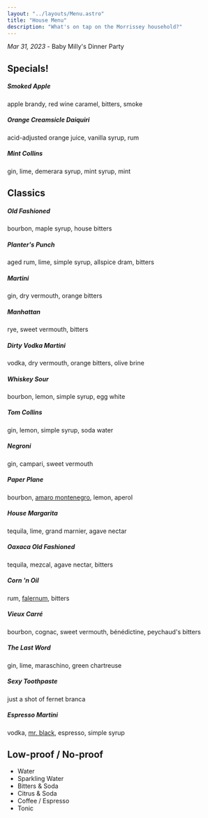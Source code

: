 ```yaml
---
layout: "../layouts/Menu.astro"
title: "House Menu"
description: "What's on tap on the Morrissey household?"
---
```


_Mar 31, 2023_ - Baby Milly's Dinner Party

## Specials!

##### Smoked Apple

apple brandy, red wine caramel, bitters, smoke

##### Orange Creamsicle Daiquiri

acid-adjusted orange juice, vanilla syrup, rum

##### Mint Collins

gin, lime, demerara syrup, mint syrup, mint

## Classics

##### Old Fashioned

bourbon, maple syrup, house bitters

##### Planter's Punch

aged rum, lime, simple syrup, allspice dram, bitters

##### Martini

gin, dry vermouth, orange bitters

##### Manhattan

rye, sweet vermouth, bitters

##### Dirty Vodka Martini

vodka, dry vermouth, orange bitters, olive brine

##### Whiskey Sour

bourbon, lemon, simple syrup, egg white

##### Tom Collins

gin, lemon, simple syrup, soda water

##### Negroni

gin, campari, sweet vermouth

##### Paper Plane

bourbon, [amaro montenegro](https://www.amaromontenegro.com/en), lemon, aperol

##### House Margarita

tequila, lime, grand marnier, agave nectar

##### Oaxaca Old Fashioned

tequila, mezcal, agave nectar, bitters

##### Corn 'n Oil

rum, [falernum](https://alpenz.com/product-falernum.html), bitters

##### Vieux Carré

bourbon, cognac, sweet vermouth, bénédictine, peychaud's bitters

##### The Last Word

gin, lime, maraschino, green chartreuse

##### Sexy Toothpaste

just a shot of fernet branca

##### Espresso Martini

vodka, [mr. black](https://mrblack.co/us/), espresso, simple syrup

## Low-proof / No-proof

- Water
- Sparkling Water
- Bitters & Soda
- Citrus & Soda
- Coffee / Espresso
- Tonic
